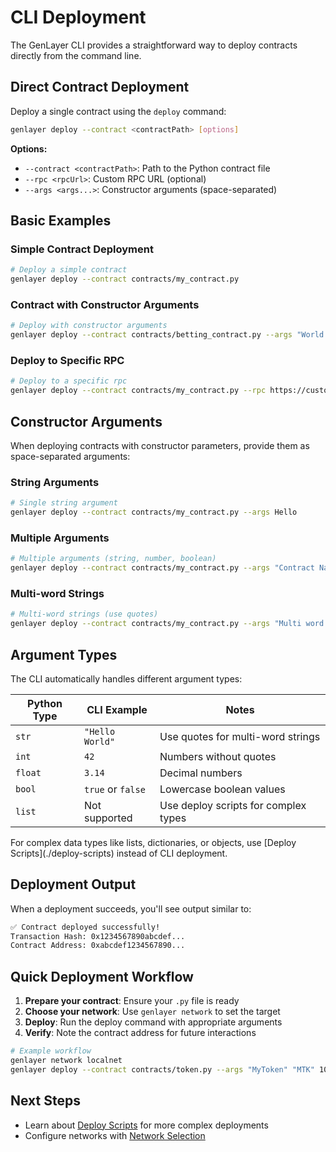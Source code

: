 
# CLI Deployment

The GenLayer CLI provides a straightforward way to deploy contracts directly from the command line.

## Direct Contract Deployment

Deploy a single contract using the `deploy` command:

```bash
genlayer deploy --contract <contractPath> [options]
```

**Options:**
- `--contract <contractPath>`: Path to the Python contract file
- `--rpc <rpcUrl>`: Custom RPC URL (optional)
- `--args <args...>`: Constructor arguments (space-separated)

## Basic Examples

### Simple Contract Deployment

```bash
# Deploy a simple contract
genlayer deploy --contract contracts/my_contract.py
```

### Contract with Constructor Arguments

```bash
# Deploy with constructor arguments
genlayer deploy --contract contracts/betting_contract.py --args "World Cup 2024" 1000
```

### Deploy to Specific RPC

```bash
# Deploy to a specific rpc
genlayer deploy --contract contracts/my_contract.py --rpc https://custom-rpc-url.com
```

## Constructor Arguments

When deploying contracts with constructor parameters, provide them as space-separated arguments:

### String Arguments

```bash
# Single string argument
genlayer deploy --contract contracts/my_contract.py --args Hello
```

### Multiple Arguments

```bash
# Multiple arguments (string, number, boolean)
genlayer deploy --contract contracts/my_contract.py --args "Contract Name" 100 true
```

### Multi-word Strings

```bash
# Multi-word strings (use quotes)
genlayer deploy --contract contracts/my_contract.py --args "Multi word string" 42
```

## Argument Types

The CLI automatically handles different argument types:

| Python Type | CLI Example | Notes |
|-------------|-------------|-------|
| `str` | `"Hello World"` | Use quotes for multi-word strings |
| `int` | `42` | Numbers without quotes |
| `float` | `3.14` | Decimal numbers |
| `bool` | `true` or `false` | Lowercase boolean values |
| `list` | Not supported | Use deploy scripts for complex types |

<Callout emoji="⚠️">
  For complex data types like lists, dictionaries, or objects, use [Deploy Scripts](./deploy-scripts) instead of CLI deployment.
</Callout>

## Deployment Output

When a deployment succeeds, you'll see output similar to:

```bash
✅ Contract deployed successfully!
Transaction Hash: 0x1234567890abcdef...
Contract Address: 0xabcdef1234567890...
```

## Quick Deployment Workflow

1. **Prepare your contract**: Ensure your `.py` file is ready
2. **Choose your network**: Use `genlayer network` to set the target
3. **Deploy**: Run the deploy command with appropriate arguments
4. **Verify**: Note the contract address for future interactions

```bash
# Example workflow
genlayer network localnet
genlayer deploy --contract contracts/token.py --args "MyToken" "MTK" 1000000
```

## Next Steps

- Learn about [Deploy Scripts](./deploy-scripts) for more complex deployments
- Configure networks with [Network Selection](./network-selection)
